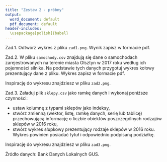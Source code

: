 ```yaml
---
title: "Zestaw 2 - próbny"
output:
  word_document: default
  pdf_document: default
header-includes: 
  \usepackage[polish]{babel}
---
```



Zad.1. Odtwórz wykres z pliku `zad1.png`. Wynik zapisz w formacie pdf.

Zad.2. W pliku `samochody.csv` znajdują się dane o samochodach zarejestrowanych na terenie miasta Olsztyn w 2017 roku według ich pojemności silnika. Na podstawie tych danych przygotuj wykres kołowy prezentujący dane z pliku. Wykres zapisz w formacie pdf.

Inspirację do wykresu znajdziesz w pliku `zad2.png`.

Zad.3. Załaduj plik `sklepy.csv` jako ramkę danych i wykonaj poniższe czynności:

* ustaw kolumnę z typami sklepów jako indeksy,
* stwórz zmienną (wektor, listę, ramkę danych, serię lub tablicę) przechowującą informację o liczbie obiektów poszczególnych rodzajów sklepów w 2016 roku,
* stwórz wykres słupkowy prezentujący rodzaje sklepów w 2016 roku. Wykres powinien posiadać tytuł i odpowiednio podpisaną podziałkę.

Inspirację do wykresu znajdziesz w pliku `zad3.png`.

Źródło danych: Bank Danych Lokalnych GUS.

